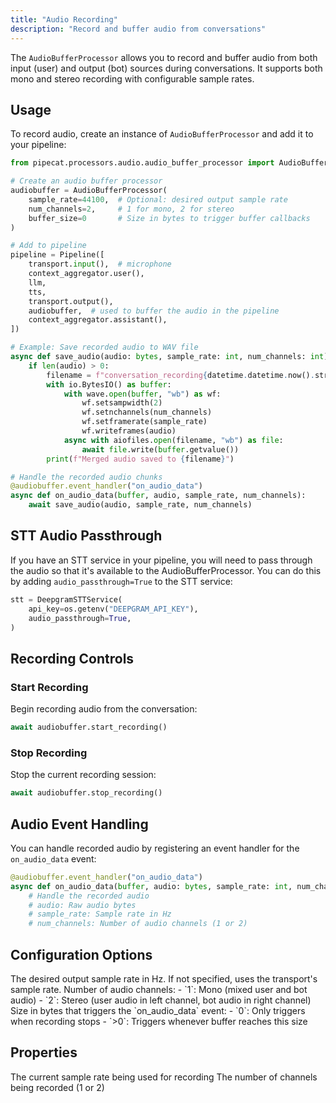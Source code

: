 ```yaml
---
title: "Audio Recording"
description: "Record and buffer audio from conversations"
---
```


The `AudioBufferProcessor` allows you to record and buffer audio from both input (user) and output (bot) sources during conversations. It supports both mono and stereo recording with configurable sample rates.

## Usage

To record audio, create an instance of `AudioBufferProcessor` and add it to your pipeline:

```python
from pipecat.processors.audio.audio_buffer_processor import AudioBufferProcessor

# Create an audio buffer processor
audiobuffer = AudioBufferProcessor(
    sample_rate=44100,  # Optional: desired output sample rate
    num_channels=2,     # 1 for mono, 2 for stereo
    buffer_size=0       # Size in bytes to trigger buffer callbacks
)

# Add to pipeline
pipeline = Pipeline([
    transport.input(),  # microphone
    context_aggregator.user(),
    llm,
    tts,
    transport.output(),
    audiobuffer,  # used to buffer the audio in the pipeline
    context_aggregator.assistant(),
])

# Example: Save recorded audio to WAV file
async def save_audio(audio: bytes, sample_rate: int, num_channels: int):
    if len(audio) > 0:
        filename = f"conversation_recording{datetime.datetime.now().strftime('%Y%m%d_%H%M%S')}.wav"
        with io.BytesIO() as buffer:
            with wave.open(buffer, "wb") as wf:
                wf.setsampwidth(2)
                wf.setnchannels(num_channels)
                wf.setframerate(sample_rate)
                wf.writeframes(audio)
            async with aiofiles.open(filename, "wb") as file:
                await file.write(buffer.getvalue())
        print(f"Merged audio saved to {filename}")

# Handle the recorded audio chunks
@audiobuffer.event_handler("on_audio_data")
async def on_audio_data(buffer, audio, sample_rate, num_channels):
    await save_audio(audio, sample_rate, num_channels)
```

## STT Audio Passthrough

If you have an STT service in your pipeline, you will need to pass through the audio so that it's available to the AudioBufferProcessor. You can do this by adding `audio_passthrough=True` to the STT service:

```python
stt = DeepgramSTTService(
    api_key=os.getenv("DEEPGRAM_API_KEY"),
    audio_passthrough=True,
)
```

## Recording Controls

### Start Recording

Begin recording audio from the conversation:

```python
await audiobuffer.start_recording()
```

### Stop Recording

Stop the current recording session:

```python
await audiobuffer.stop_recording()
```

## Audio Event Handling

You can handle recorded audio by registering an event handler for the `on_audio_data` event:

```python
@audiobuffer.event_handler("on_audio_data")
async def on_audio_data(buffer, audio: bytes, sample_rate: int, num_channels: int):
    # Handle the recorded audio
    # audio: Raw audio bytes
    # sample_rate: Sample rate in Hz
    # num_channels: Number of audio channels (1 or 2)
```

## Configuration Options

<ParamField path="sample_rate" type="int" optional>
  The desired output sample rate in Hz. If not specified, uses the transport's
  sample rate.
</ParamField>

<ParamField path="num_channels" type="int" default="1">
  Number of audio channels: - `1`: Mono (mixed user and bot audio) - `2`: Stereo
  (user audio in left channel, bot audio in right channel)
</ParamField>

<ParamField path="buffer_size" type="int" default="0">
  Size in bytes that triggers the `on_audio_data` event: - `0`: Only triggers
  when recording stops - `>0`: Triggers whenever buffer reaches this size
</ParamField>

## Properties

<ResponseField name="sample_rate" type="int">
  The current sample rate being used for recording
</ResponseField>

<ResponseField name="num_channels" type="int">
  The number of channels being recorded (1 or 2)
</ResponseField>
